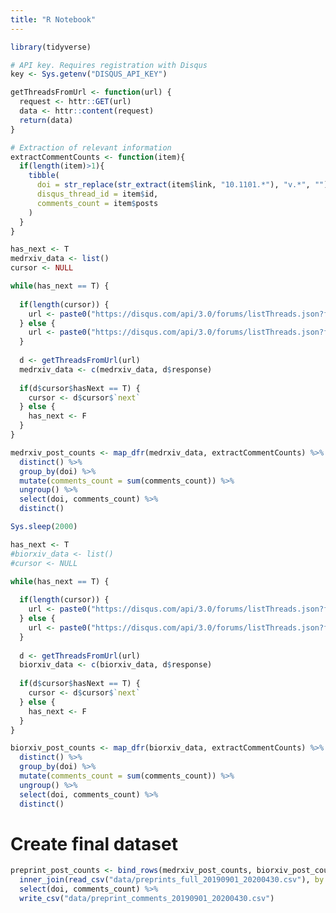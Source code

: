 ```yaml
---
title: "R Notebook"
---
```



```r

library(tidyverse)

```

```r

# API key. Requires registration with Disqus
key <- Sys.getenv("DISQUS_API_KEY")

getThreadsFromUrl <- function(url) {
  request <- httr::GET(url)
  data <- httr::content(request)
  return(data)
}

# Extraction of relevant information
extractCommentCounts <- function(item){
  if(length(item)>1){
    tibble(
      doi = str_replace(str_extract(item$link, "10.1101.*"), "v.*", ""),
      disqus_thread_id = item$id,
      comments_count = item$posts
    )
  }
}

```

```r

has_next <- T
medrxiv_data <- list()
cursor <- NULL

while(has_next == T) {
  
  if(length(cursor)) {
    url <- paste0("https://disqus.com/api/3.0/forums/listThreads.json?forum=medrxiv&limit=100&api_key=", key, "&cursor=", cursor)
  } else {
    url <- paste0("https://disqus.com/api/3.0/forums/listThreads.json?forum=medrxiv&limit=100&api_key=", key)
  }
  
  d <- getThreadsFromUrl(url)
  medrxiv_data <- c(medrxiv_data, d$response)
  
  if(d$cursor$hasNext == T) {
    cursor <- d$cursor$`next`
  } else {
    has_next <- F
  }
}

medrxiv_post_counts <- map_dfr(medrxiv_data, extractCommentCounts) %>%
  distinct() %>%
  group_by(doi) %>%
  mutate(comments_count = sum(comments_count)) %>%
  ungroup() %>%
  select(doi, comments_count) %>%
  distinct()

```

```r

Sys.sleep(2000)

has_next <- T
#biorxiv_data <- list()
#cursor <- NULL

while(has_next == T) {
  
  if(length(cursor)) {
    url <- paste0("https://disqus.com/api/3.0/forums/listThreads.json?forum=biorxivstage&limit=100&api_key=", key, "&cursor=", cursor)
  } else {
    url <- paste0("https://disqus.com/api/3.0/forums/listThreads.json?forum=biorxivstage&limit=100&api_key=", key)
  }
  
  d <- getThreadsFromUrl(url)
  biorxiv_data <- c(biorxiv_data, d$response)
  
  if(d$cursor$hasNext == T) {
    cursor <- d$cursor$`next`
  } else {
    has_next <- F
  }
}

biorxiv_post_counts <- map_dfr(biorxiv_data, extractCommentCounts) %>%
  distinct() %>%
  group_by(doi) %>%
  mutate(comments_count = sum(comments_count)) %>%
  ungroup() %>%
  select(doi, comments_count) %>%
  distinct()

```

# Create final dataset

```r

preprint_post_counts <- bind_rows(medrxiv_post_counts, biorxiv_post_counts) %>%
  inner_join(read_csv("data/preprints_full_20190901_20200430.csv"), by = "doi") %>%
  select(doi, comments_count) %>%
  write_csv("data/preprint_comments_20190901_20200430.csv")

```




